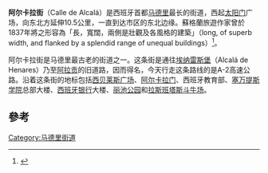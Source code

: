 {{Infobox street
| name                    = 阿尔卡拉街
|native_name = Calle de Alcalá
| image                   = Calle de Alcalá (Madrid) 02.jpg
| caption                 = 
| map_type                = 
| map_size                = 
| map_caption             = 
| namesake                = 
| type                    = [[街道|街道]]
| length                  = 
| length_m                = 
| length_ft               = 
| length_km               = 11
| length_mi               = 
| length_ref              = 
| length_notes            = 
| width                   = 
| area                    = 
| addresses               = 
| location                = [[西班牙|西班牙]][[马德里|马德里]]
| direction_a             = 西
| terminus_a              = [[太阳门广场|太阳门广场]]
| direction_b             = 東
| terminus_b              = 艾森豪威爾路口
| junction                = 
| north                   = 
| east                    = 
| south                   = 
| west                    = 
| website                 = 
}}
'''阿尔卡拉街'''（Calle de Alcalá）是西班牙首都[[马德里|马德里]]最长的街道，西起[[太阳门|太阳门]]广场，向东北方延伸10.5公里，一直到达市区的东北边缘。蘇格蘭旅遊作家{{le|亨利·戴维·英格利斯|Henry David Inglis}}曾於1837年將之形容為「長，寬闊，兩側是壯觀及各風格的建築」（long, of superb width, and flanked by a splendid range of unequal buildings）<ref name="Inglis1837">{{cite book|last=Inglis|first=Henry David|title=Spain|url=https://books.google.com/books?id=ZzGU42AH7VsC&pg=PA70|year=1837|publisher=Whittaker|page=70}}</ref>。

阿尔卡拉街是马德里最古老的街道之一。这条街是通往[[埃纳雷斯堡|埃纳雷斯堡]]（Alcalá de Henares）乃至[[阿拉贡|阿拉贡]]的旧道路，因而得名，今天行走这条路线的是A-2高速公路。沿着这条街的地标包括[[西贝莱斯广场|西贝莱斯广场]]、[[阿尔卡拉门|阿尔卡拉门]]、西班牙教育部、[[塞万提斯学院|塞万提斯学院]]总部大楼、[[西班牙银行|西班牙银行]]大楼、[[丽池公园|丽池公园]]和[[拉斯班塔斯斗牛场|拉斯班塔斯斗牛场]]。

==參考==
{{reflist}}

{{commonscat|Calle de Alcalá, Madrid}}

[[Category:马德里街道|Category:马德里街道]]